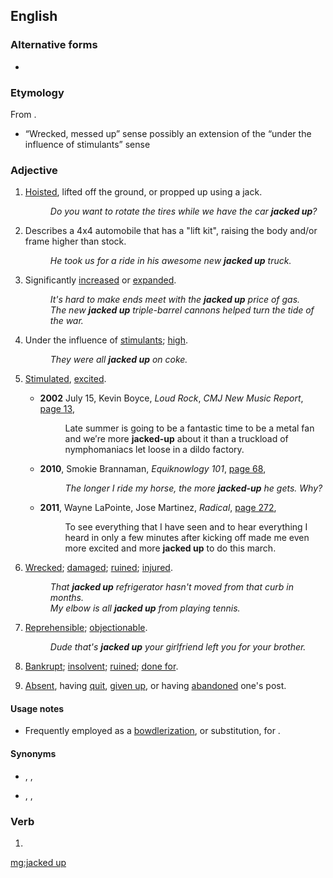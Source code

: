 {{also|jack up}}
==English==

===Alternative forms===
* {{l|en|jacked-up}}

===Etymology===
From {{m|en|jack||raise with a jack}}.
* “Wrecked, messed up” sense possibly an extension of the “under the influence of stimulants” sense

===Adjective===
{{en-adj}}

# [[hoist|Hoisted]], lifted off the ground, or propped up using a jack.
#: ''Do you want to rotate the tires while we have the car '''jacked up'''?''
# {{lb|en|slang|automotive}} Describes a 4x4 automobile that has a "lift kit", raising the body and/or frame higher than stock.
#: ''He took us for a ride in his awesome new '''jacked up''' truck.''
# {{lb|en|informal}} Significantly [[increased]] or [[expanded]].
#: ''It's hard to make ends meet with the '''jacked up''' price of gas.''
#: ''The new '''jacked up''' triple-barrel cannons helped turn the tide of the war.''
# {{lb|en|slang}} Under the influence of [[stimulant]]s; [[high]].
#: ''They were all '''jacked up''' on coke.''
# {{lb|en|slang}} [[stimulated|Stimulated]], [[excited]].
#* '''2002''' July 15, Kevin Boyce, ''Loud Rock'', ''CMJ New Music Report'', [http://books.google.com.au/books?id=hYRXLumVhOcC&pg=PA10-IA3&dq=%22more|most+jacked+up%22+-intitle:%22%22+-inauthor:%22%22&hl=en&sa=X&ei=PrCOT66SNIOjiAej4N3gDA&redir_esc=y#v=onepage&q=%22more|most%20jacked%20up%22%20-intitle%3A%22%22%20-inauthor%3A%22%22&f=false page 13],
#*: Late summer is going to be a fantastic time to be a metal fan and we′re more '''jacked-up''' about it than a truckload of nymphomaniacs let loose in a dildo factory.
#* '''2010''', Smokie Brannaman, ''Equiknowlogy 101'', [http://books.google.com.au/books?id=de7l1FTo2BUC&pg=PA68&dq=%22more|most+jacked+up%22+-intitle:%22%22+-inauthor:%22%22&hl=en&sa=X&ei=PrCOT66SNIOjiAej4N3gDA&redir_esc=y#v=onepage&q=%22more|most%20jacked%20up%22%20-intitle%3A%22%22%20-inauthor%3A%22%22&f=false page 68],
#*: ''The longer I ride my horse, the more '''jacked-up''' he gets. Why?''
#* '''2011''', Wayne LaPointe, Jose Martinez, ''Radical'', [http://books.google.com.au/books?id=_ARkq9Y5G0cC&pg=PA272&dq=%22more|most+jacked+up%22+-intitle:%22%22+-inauthor:%22%22&hl=en&sa=X&ei=PrCOT66SNIOjiAej4N3gDA&redir_esc=y#v=onepage&q=%22more|most%20jacked%20up%22%20-intitle%3A%22%22%20-inauthor%3A%22%22&f=false page 272],
#*: To see everything that I have seen and to hear everything I heard in only a few minutes after kicking off made me even more excited and more '''jacked up''' to do this march.
# {{lb|en|slang}} [[wrecked|Wrecked]]; [[damaged]]; [[ruined]]; [[injured]].
#: ''That '''jacked up''' refrigerator hasn't moved from that curb in months.''
#: ''My elbow is all '''jacked up''' from playing tennis.''
# {{lb|en|slang}} [[reprehensible|Reprehensible]]; [[objectionable]].
#: ''Dude that's '''jacked up''' your girlfriend left you for your brother.''
# {{lb|en|obsolete|dialect|West England|and|Australia}} [[bankrupt|Bankrupt]]; [[insolvent]]; [[ruined]]; [[done for]].
# {{lb|en|obsolete|dialect|West England|and|Australia}} [[absent|Absent]], having [[quit]], [[give up|given up]], or having [[abandon]]ed one's post.

====Usage notes====
* Frequently employed as a [[bowdlerization]], or substitution, for {{m|en|fucked up}}.

====Synonyms====
* {{sense|wrecked, damaged}} {{l|en|screwed up}}, {{l|en|messed up}}, {{l|en|fucked up}}
* {{sense|reprehensible, objectionable}} {{l|en|screwed up}}, {{l|en|messed up}}, {{l|en|fucked up}}

===Verb===
{{head|en|verb}}

# {{en-past of|jack up}}

[[mg:jacked up]]